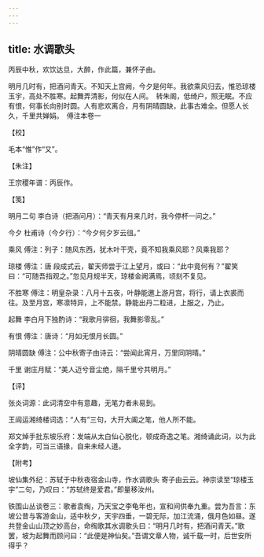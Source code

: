 ```yaml
---
---
---
```

title: 水调歌头
---







丙辰中秋，欢饮达旦，大醉，作此篇，兼怀子由。

明月几时有，把酒问青天。不知天上宫阙，今夕是何年。我欲乘风归去，惟恐琼楼玉宇，高处不胜寒。起舞弄清影，何似在人间。　转朱阁，低绮户，照无眠。不应有恨，何事长向别时圆。人有悲欢离合，月有阴晴圆缺，此事古难全。但愿人长久，千里共婵娟。　傅注本卷一





【校】


毛本“惟”作“又”。





【朱注】


王宗稷年谱：丙辰作。





【笺】


明月二句 李白诗（把酒问月）：“青天有月来几时，我今停杯一问之。”

今夕 杜甫诗（今夕行）：“今夕何夕岁云徂。”

乘风 傅注：列子：随风东西，犹木叶干壳，竟不知我乘风耶？风乘我耶？

琼楼 傅注：唐 段成式云，翟天师尝于江上望月，或曰：“此中竟何有？”翟笑曰：“可随吾指观之。”忽见月规半天，琼楼金阙满焉，顷刻不复见。

不胜寒 傅注：明皇杂录：八月十五夜，叶静能邀上游月宫，将行，请上衣裘而往。及至月宫，寒凛特异，上不能禁。静能出丹二粒进，上服之，乃止。

起舞 李白月下独酌诗：“我歌月徘徊，我舞影零乱。”

有恨 傅注：唐诗：“月如无恨月长圆。”

阴晴圆缺 傅注：公中秋寄子由诗云：“尝闻此宵月，万里同阴晴。”

千里 谢庄月赋：“美人迈兮音尘绝，隔千里兮共明月。”





【评】


张炎词源：此词清空中有意趣，无笔力者未易到。

王闿运湘绮楼词选：“人有”三句，大开大阖之笔，他人所不能。

郑文焯手批东坡乐府：发端从太白仙心脱化，顿成奇逸之笔。湘绮诵此词，以为此全字韵，可当三语掾，自来未经人道。





【附考】


坡仙集外纪：苏轼于中秋夜宿金山寺，作水调歌头 寄子由云云。神宗读至“琼楼玉宇”二句，乃叹曰：“苏轼终是爱君。”即量移汝州。

铁围山丛谈卷三：歌者袁绹，乃天宝之李龟年也，宣和间供奉九重。尝为吾言：东坡公昔与客游金山，适中秋夕，天宇四垂，一碧无际，加江流涌，俄月色如昼。遂共登金山山顶之妙高台，命绹歌其水调歌头曰：“明月几时有，把酒问青天。”歌罢，坡为起舞而顾问曰：“此便是神仙矣。”吾谓文章人物，诚千载一时，后世安所得乎？